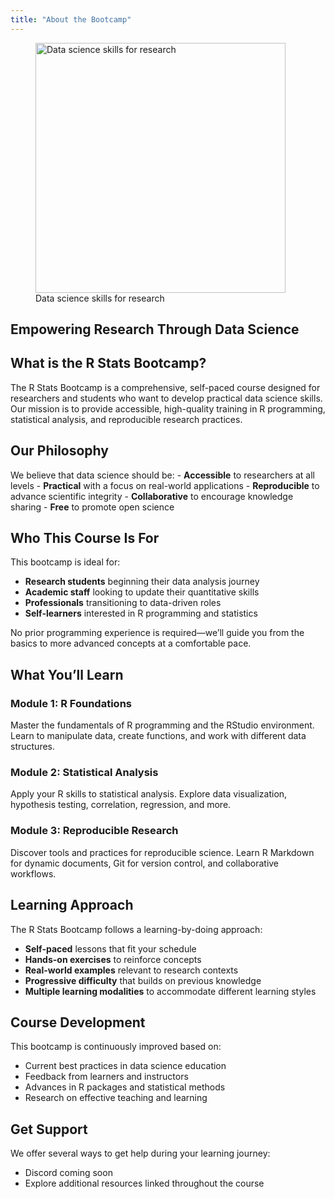 ```yaml
---
title: "About the Bootcamp"
---
```


::: about-banner
![Data science skills for research](img/ds_venn_sm.png){width="400px"}

## Empowering Research Through Data Science
:::

## What is the R Stats Bootcamp?

The R Stats Bootcamp is a comprehensive, self-paced course designed for researchers and students who want to develop practical data science skills. Our mission is to provide accessible, high-quality training in R programming, statistical analysis, and reproducible research practices.

::: callout-note
## Our Philosophy

We believe that data science should be: - **Accessible** to researchers at all levels - **Practical** with a focus on real-world applications - **Reproducible** to advance scientific integrity - **Collaborative** to encourage knowledge sharing - **Free** to promote open science
:::

## Who This Course Is For

This bootcamp is ideal for:

-   **Research students** beginning their data analysis journey
-   **Academic staff** looking to update their quantitative skills
-   **Professionals** transitioning to data-driven roles
-   **Self-learners** interested in R programming and statistics

No prior programming experience is required—we'll guide you from the basics to more advanced concepts at a comfortable pace.

## What You'll Learn

### Module 1: R Foundations

Master the fundamentals of R programming and the RStudio environment. Learn to manipulate data, create functions, and work with different data structures.

### Module 2: Statistical Analysis

Apply your R skills to statistical analysis. Explore data visualization, hypothesis testing, correlation, regression, and more.

### Module 3: Reproducible Research

Discover tools and practices for reproducible science. Learn R Markdown for dynamic documents, Git for version control, and collaborative workflows.

## Learning Approach

The R Stats Bootcamp follows a learning-by-doing approach:

-   **Self-paced** lessons that fit your schedule
-   **Hands-on exercises** to reinforce concepts
-   **Real-world examples** relevant to research contexts
-   **Progressive difficulty** that builds on previous knowledge
-   **Multiple learning modalities** to accommodate different learning styles

## Course Development

This bootcamp is continuously improved based on:

-   Current best practices in data science education
-   Feedback from learners and instructors
-   Advances in R packages and statistical methods
-   Research on effective teaching and learning

## Get Support

We offer several ways to get help during your learning journey:

-   Discord coming soon
-   Explore additional resources linked throughout the course

